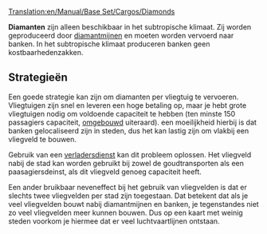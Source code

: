 [[Translation:en/Manual/Base Set/Cargos/Diamonds]]

{{nl/Manual/Base Set/Cargos/Vracht|name=Diamanten
|image=en/Manual/Base Set/Cargos/Diamonds.png
|geproduceerd=[[en/Manual/Base Set/Industries/Diamond Mine|Diamantmijn]]
|geaccepteerd=[[nl/Manual/Base Set/Industries/Bank|Bank]]
}}

'''Diamanten''' zijn alleen beschikbaar in het subtropische klimaat. Zij worden geproduceerd door [[en/Manual/Base Set/Industries/Diamond Mine|diamantmijnen]] en moeten worden vervoerd naar banken. In het subtropische klimaat produceren banken geen kostbaarhedenzakken.

== Strategieën ==
Een goede strategie kan zijn om diamanten per vliegtuig te vervoeren. Vliegtuigen zijn snel en leveren een hoge betaling op, maar je hebt grote vliegtuigen nodig om voldoende capaciteit te hebben (ten minste 150 passagiers capaciteit, [[nl/Manual/Voertuig aanpassen|omgebouwd]] uiteraard). een moeilijkheid hierbij is dat banken gelocaliseerd zijn in steden, dus het kan lastig zijn om vlakbij een vliegveld te bouwen.

Gebruik van een [[nl/Manual/Verladersdienst|verladersdienst]] kan dit probleem oplossen. Het vliegveld nabij de stad kan worden gebruikt bij zowel de goudtransporten als een paasagiersdeinst, als dit vliegveld genoeg capaciteit heeft.

Een ander bruikbaar neveneffect bij het gebruik van vliegvelden is dat er slechts twee vliegvelden per stad zijn toegestaan. Dat betekent dat als je veel vliegvelden bouwt nabij diamantmijnen en banken, je tegenstandes niet zo veel vliegvelden meer kunnen bouwen. Dus op een kaart met weinig steden voorkom je hiermee dat er veel luchtvaartlijnen ontstaan.